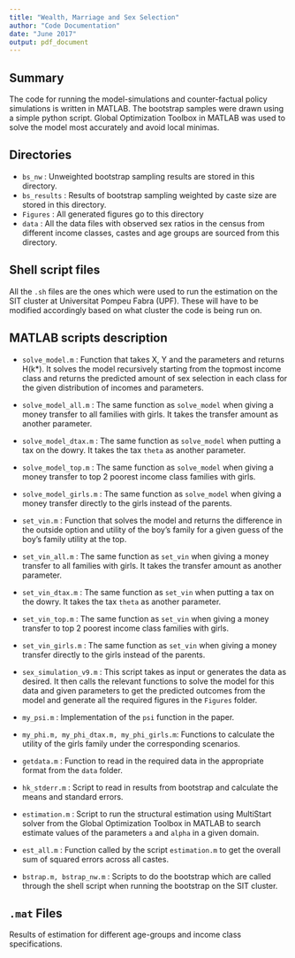 ```yaml
---
title: "Wealth, Marriage and Sex Selection"
author: "Code Documentation"
date: "June 2017"
output: pdf_document
---
```


## Summary

The code for running the model-simulations and counter-factual policy simulations is written in MATLAB. The bootstrap samples were drawn using a simple python script. Global Optimization Toolbox in MATLAB was used to solve the model most accurately and avoid local minimas.

## Directories

* `bs_nw` : Unweighted bootstrap sampling results are stored in this directory.
* `bs_results` : Results of bootstrap sampling weighted by caste size are stored in this directory.
* `Figures` : All generated figures go to this directory
* `data` : All the data files with observed sex ratios in the census from different income classes, castes and age groups are sourced from this directory.

## Shell script files

All the `.sh` files are the ones which were used to run the estimation on the SIT cluster at Universitat Pompeu Fabra (UPF). These will have to be modified accordingly based on what cluster the code is being run on.

## MATLAB scripts description

* `solve_model.m` : Function that takes X, Y and the parameters and returns H(k*). It solves the model recursively starting from the topmost income class and returns the predicted amount of sex selection in each class for the given distribution of incomes and parameters.
* `solve_model_all.m` : The same function as `solve_model` when giving a money transfer to all families with girls. It takes the transfer amount as another parameter.
* `solve_model_dtax.m` : The same function as `solve_model` when putting a tax on the dowry. It takes the tax `theta` as another parameter.
* `solve_model_top.m` : The same function as `solve_model` when giving a money transfer to top 2 poorest income class families with girls.
* `solve_model_girls.m` : The same function as `solve_model` when giving a money transfer directly to the girls instead of the parents.


* `set_vin.m` : Function that solves the model and returns the difference in the outside option and utility of the boy's family for a given guess of the boy's family utility at the top.
* `set_vin_all.m` : The same function as `set_vin` when giving a money transfer to all families with girls. It takes the transfer amount as another parameter.
* `set_vin_dtax.m` : The same function as `set_vin` when putting a tax on the dowry. It takes the tax `theta` as another parameter.
* `set_vin_top.m` : The same function as `set_vin` when giving a money transfer to top 2 poorest income class families with girls.
* `set_vin_girls.m` : The same function as `set_vin` when giving a money transfer directly to the girls instead of the parents.

* `sex_simulation_v9.m` : This script takes as input or generates the data as desired. It then calls the relevant functions to solve the model for this data and given parameters to get the predicted outcomes from the model and generate all the required figures in the `Figures` folder.

* `my_psi.m` : Implementation of the `psi` function in the paper.
* `my_phi.m, my_phi_dtax.m, my_phi_girls.m`: Functions to calculate the utility of the girls family under the corresponding scenarios.

* `getdata.m` : Function to read in the required data in the appropriate format from the `data` folder.

* `hk_stderr.m` : Script to read in results from bootstrap and calculate the means and standard errors.

* `estimation.m` : Script to run the structural estimation using MultiStart solver from the Global Optimization Toolbox in MATLAB to search estimate values of the parameters `a` and `alpha` in a given domain.

* `est_all.m` : Function called by the script `estimation.m` to get the overall sum of squared errors across all castes.

* `bstrap.m, bstrap_nw.m` : Scripts to do the bootstrap which are called through the shell script when running the bootstrap on the SIT cluster.

## `.mat` Files

Results of estimation for different age-groups and income class specifications.